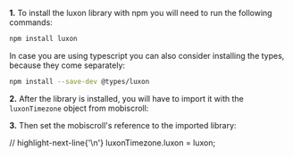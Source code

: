 
**1.** To install the luxon library with npm you will need to run the following commands:

```bash
npm install luxon
```

In case you are using typescript you can also consider installing the types, because they come separately:

```bash
npm install --save-dev @types/luxon
```

**2.** After the library is installed, you will have to import it with the `luxonTimezone` object from mobiscroll:

<CodeBlock language="javascript" title="Luxon library import">
</CodeBlock>

**3.** Then set the mobiscroll's reference to the imported library:

<CodeBlock language="javascript" title="Luxon library setup">
// highlight-next-line{'\n'}
luxonTimezone.luxon = luxon;
</CodeBlock>
